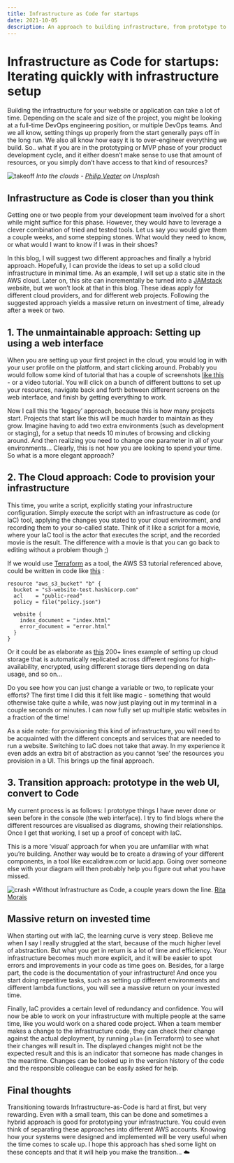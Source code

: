 ```yaml
---
title: Infrastructure as Code for startups
date: 2021-10-05
description: An approach to building infrastructure, from prototype to MVP
---
```


# Infrastructure as Code for startups: Iterating quickly with infrastructure setup

Building the infrastructure for your website or application can take a lot of time. Depending on the scale and size of the project, you might be looking at a full-time DevOps engineering position, or multiple DevOps teams. And we all know, setting things up properly from the start generally pays off in the long run. We also all know how easy it is to over-engineer everything we build. So.. what if you are in the prototyping or MVP phase of your product development cycle, and it either doesn’t make sense to use that amount of resources, or you simply don’t have access to that kind of resources?

![takeoff](/blog/infrastructure-as-code-for-startups-iterate-quickly/takeoff.jpg)
_Into the clouds - [Philip Veater](https://unsplash.com/photos/3XXvfbShAVk) on Unsplash_

## Infrastructure as Code is closer than you think

Getting one or two people from your development team involved for a short while might suffice for this phase. However, they would have to leverage a clever combination of tried and tested tools. Let us say you would give them a couple weeks, and some stepping stones. What would they need to know, or what would I want to know if I was in their shoes?

In this blog, I will suggest two different approaches and finally a hybrid approach. Hopefully, I can provide the ideas to set up a solid cloud infrastructure in minimal time. As an example, I will set up a static site in the AWS cloud. Later on, this site can incrementally be turned into a [JAMstack](https://jamstack.org/) website, but we won’t look at that in this blog. These ideas apply for different cloud providers, and for different web projects. Following the suggested approach yields a massive return on investment of time, already after a week or two.

## 1. The unmaintainable approach: Setting up using a web interface

When you are setting up your first project in the cloud, you would log in with your user profile on the platform, and start clicking around. Probably you would follow some kind of tutorial that has a couple of screenshots [like this](https://docs.aws.amazon.com/AmazonS3/latest/userguide/HostingWebsiteOnS3Setup.html) - or a video tutorial. You will click on a bunch of different buttons to set up your resources, navigate back and forth between different screens on the web interface, and finish by getting everything to work.

Now I call this the ‘legacy’ approach, because this is how many projects start. Projects that start like this will be much harder to maintain as they grow. Imagine having to add two extra environments (such as development or staging), for a setup that needs 10 minutes of browsing and clicking around. And then realizing you need to change one parameter in all of your environments… Clearly, this is not how you are looking to spend your time. So what is a more elegant approach?

## 2. The Cloud approach: Code to provision your infrastructure

This time, you write a script, explicitly stating your infrastructure configuration. Simply execute the script with an infrastructure as code (or IaC) tool, applying the changes you stated to your cloud environment, and recording them to your so-called state. Think of it like a script for a movie, where your IaC tool is the actor that executes the script, and the recorded movie is the result. The difference with a movie is that you can go back to editing without a problem though ;)

If we would use [Terraform](https://www.terraform.io/) as a tool, the AWS S3 tutorial referenced above, could be written in code like [this](https://registry.terraform.io/providers/hashicorp/aws/latest/docs/resources/s3_bucket#static-website-hosting) :

```
resource "aws_s3_bucket" "b" {
  bucket = "s3-website-test.hashicorp.com"
  acl    = "public-read"
  policy = file("policy.json")

  website {
    index_document = "index.html"
    error_document = "error.html"
  }
}
```

Or it could be as elaborate as [this](https://github.com/terraform-aws-modules/terraform-aws-s3-bucket/blob/master/examples/complete/main.tf) 200+ lines example of setting up cloud storage that is automatically replicated across different regions for high-availability, encrypted, using different storage tiers depending on data usage, and so on…

Do you see how you can just change a variable or two, to replicate your efforts? The first time I did this it felt like magic - something that would otherwise take quite a while, was now just playing out in my terminal in a couple seconds or minutes. I can now fully set up multiple static websites in a fraction of the time!

As a side note: for provisioning this kind of infrastructure, you will need to be acquainted with the different concepts and services that are needed to run a website. Switching to IaC does not take that away. In my experience it even adds an extra bit of abstraction as you cannot ‘see’ the resources you provision in a UI. This brings up the final approach.

## 3. Transition approach: prototype in the web UI, convert to Code

My current process is as follows: I prototype things I have never done or seen before in the console (the web interface). I try to find blogs where the different resources are visualised as diagrams, showing their relationships. Once I get that working, I set up a proof of concept with IaC.

This is a more ‘visual’ approach for when you are unfamiliar with what you’re building. Another way would be to create a drawing of your different components, in a tool like excalidraw.com or lucid.app. Going over someone else with your diagram will then probably help you figure out what you have missed.

![crash](/blog/infrastructure-as-code-for-startups-iterate-quickly/crash.jpg)
\*Without Infrastructure as Code, a couple years down the line. [Rita Morais](https://unsplash.com/photos/yPuYoHQJ94U)

## Massive return on invested time

When starting out with IaC, the learning curve is very steep. Believe me when I say I really struggled at the start, because of the much higher level of abstraction. But what you get in return is a lot of time and efficiency. Your infrastructure becomes much more explicit, and it will be easier to spot errors and improvements in your code as time goes on. Besides, for a large part, the code is the documentation of your infrastructure! And once you start doing repetitive tasks, such as setting up different environments and different lambda functions, you will see a massive return on your invested time.

Finally, IaC provides a certain level of redundancy and confidence. You will now be able to work on your infrastructure with multiple people at the same time, like you would work on a shared code project. When a team member makes a change to the infrastructure code, they can check their change against the actual deployment, by running `plan` (in Terraform) to see what their changes will result in. The displayed changes might not be the expected result and this is an indicator that someone has made changes in the meantime. Changes can be looked up in the version history of the code and the responsible colleague can be easily asked for help.

## Final thoughts

Transitioning towards Infrastructure-as-Code is hard at first, but very rewarding. Even with a small team, this can be done and sometimes a hybrid approach is good for prototyping your infrastructure. You could even think of separating these approaches into different AWS accounts. Knowing how your systems were designed and implemented will be very useful when the time comes to scale up. I hope this approach has shed some light on these concepts and that it will help you make the transition… ☁️
